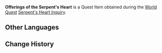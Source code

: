 {{Item Infobox
|id           = 100928
|image        = Item Offerings of the Serpent's Heart.png
|type         = Quest Items
|description  = Offerings from the Serpent's Heart that contain a fraction of [[Aberaku]]'s remnant thoughts.
|source1      = [[Serpent's Heart Inquiry]]
}}
'''Offerings of the Serpent's Heart''' is a Quest Item obtained during the [[World Quest]] [[Serpent's Heart Inquiry]].

==Other Languages==
{{Other Languages|default_hidden=1
|en      = Offerings of the Serpent's Heart
|zhs     = 蛇心的供奉
|zhs_rm  = Shé Xīn de Gòngfèng
|zht     = 蛇心的供奉
|zht_rm  = Shé Xīn de Gòngfèng
|ja      = 蛇心の供物
|ja_rm   = Jashin no Kumotsu
|ko      = 뱀 심장의 공양
|ko_rm   = Baem Simjang-ui Gongyang
|es      = Ofrenda del Corazón de la Serpiente
|fr      = Offrande du Cœur du serpent
|ru      = Подношение Сердца змея
|th      = ของสักการะ The Serpent's Heart
|th_rm   = 
|vi      = Cống Phẩm Trái Tim Mãng Xà
|de      = Opfergabe im Schlangenherzen
|id      = Pemberian Serpent's Heart
|pt      = Oferenda do Coração da Serpente
}}

==Change History==
{{Change History|2.4}}